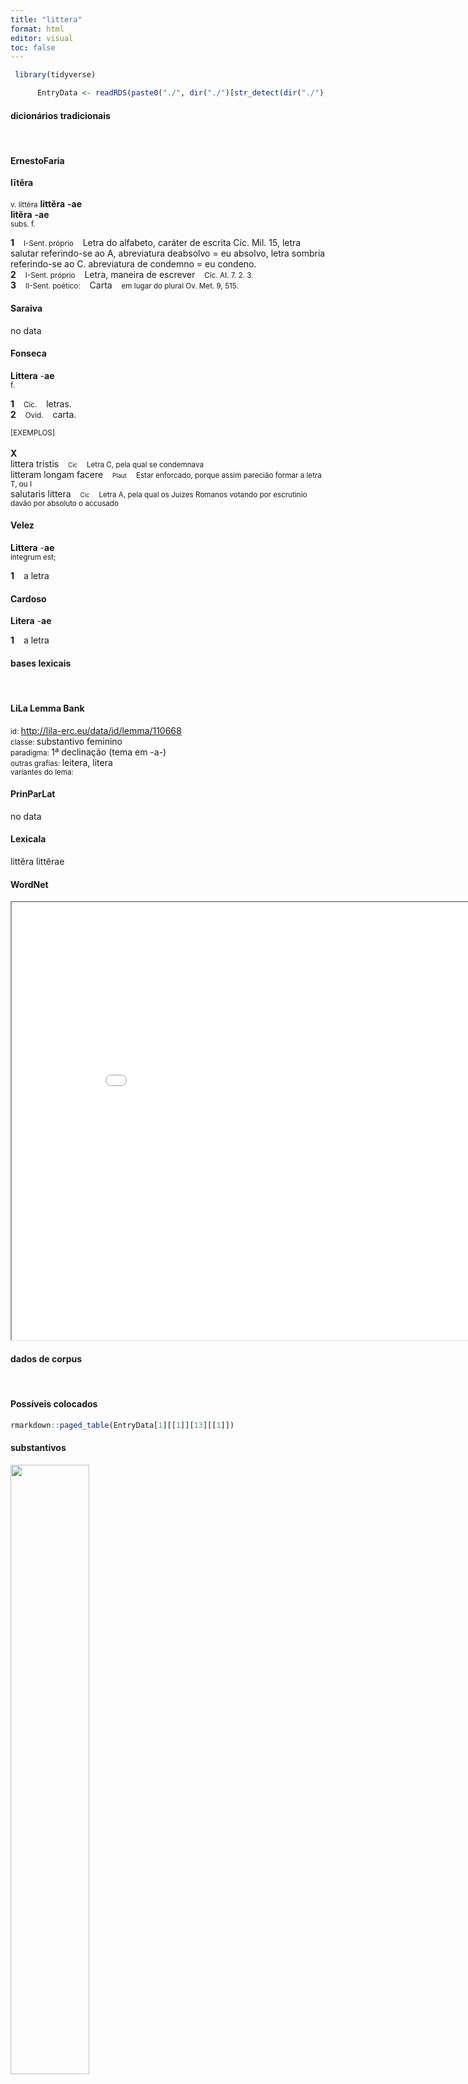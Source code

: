 ```yaml
---
title: "littera"
format: html
editor: visual
toc: false
---
```



```r
 library(tidyverse) 

      EntryData <- readRDS(paste0("./", dir("./")[str_detect(dir("./"), "_xx108-105-116-116-101-114-97xx_.rds")]))

```


#### dicionários tradicionais

&emsp;




::: panel-tabset

#### ErnestoFaria

<b>lītĕra</b> <br> <small></small> <br> <small>v. littèra</small> 
 <b>littĕra</b> <b>-ae</b> <br> <b>litĕra</b> <b>-ae</b> <br> <small>subs. f.</small> <br> <small></small>   <p> <b>1</b> &ensp; <small>I-Sent. próprio</small> &ensp; Letra do alfabeto, caráter de escrita Cíc. Mil. 15, letra salutar referindo-se ao A, abreviatura deabsolvo = eu absolvo, letra sombria referindo-se ao C. abreviatura de condemno = eu condeno. &ensp; <small></small> <br> <b>2</b> &ensp; <small>I-Sent. próprio</small> &ensp; Letra, maneira de escrever &ensp; <small>Cíc. AI. 7. 2. 3.</small> <br> <b>3</b> &ensp; <small>II-Sent. poético:</small> &ensp; Carta &ensp; <small>em lugar do plural Ov. Met. 9, 515.</small> </p>




#### Saraiva

no data




#### Fonseca

<b>Littera</b> -<b>ae</b> <br> <small>f.</small>   <p> <b>1</b> &ensp; <small>Cic.</small> &ensp; letras. <br> <b>2</b> &ensp; <small>Ovid.</small> &ensp; carta. </p>   <p><small>[EXEMPLOS]</small><br> <br><b>X</b><br>littera tristis &ensp; <small><small>Cic</small></small> &ensp; <small>Letra C, pela qual se condemnava</small> <br> litteram longam facere &ensp; <small><small>Plaut</small></small> &ensp; <small>Estar enforcado, porque assim parecião formar a letra T, ou I</small> <br> salutaris littera &ensp; <small><small>Cic</small></small> &ensp; <small>Letra A, pela qual os Juizes Romanos votando por escrutinio davão por absoluto o accusado</small> </p>




#### Velez

<b>Littera</b> -<b>ae</b> <br> <small>integrum est;</small>   <p> <b>1</b> &ensp; a letra </p>




#### Cardoso

<b>Litera</b> -<b>ae</b>   <p> <b>1</b> &ensp; a letra </p>


:::



#### bases lexicais

&emsp;






::: panel-tabset

#### LiLa Lemma Bank

<small> id: </small> <a href=' http://lila-erc.eu/data/id/lemma/110668 ' target="_blank"> http://lila-erc.eu/data/id/lemma/110668 </a> <br>
<small> classe: </small> substantivo feminino   <br>
<small> paradigma: </small> 1ª declinação (tema em -a-) <br>
<small> outras grafias: </small> leitera, litera <br>
<small> variantes do lema: </small>  <br>





#### PrinParLat

no data




#### Lexicala

littĕra 
 littĕrae




#### WordNet

<iframe width='900' height='700' src='Media/Tree__xx108-105-116-116-101-114-97xx__sem_type_lexemes_pt.html'>

</iframe>


:::



#### dados de corpus

&emsp;




::: panel-tabset

#### Possíveis colocados

```r

rmarkdown::paged_table(EntryData[1][[1]][13][[1]])

```


#### substantivos

![](./Media/wordcloud__xx108-105-116-116-101-114-97xx__BY_collocate_scoreSUBST.webp){width=50% fig-alt='This chart plots collocate by scoreSUBST, for the headword littera here are all the values plotted: collocate: tuus; scoreSUBST: 0. collocate: do; scoreSUBST: 0. collocate: graecus; scoreSUBST: 0. collocate: proximus; scoreSUBST: 0. collocate: scribo; scoreSUBST: 0. collocate: reddo; scoreSUBST: 0. collocate: monumentum; scoreSUBST: 2. collocate: affero; scoreSUBST: 0. collocate: exspecto; scoreSUBST: 0. collocate: per; scoreSUBST: 0. collocate: recito; scoreSUBST: 0. collocate: mitto; scoreSUBST: 0. collocate: accipio; scoreSUBST: 0. collocate: frater; scoreSUBST: 2. collocate: quintus; scoreSUBST: 2. collocate: numquam; scoreSUBST: 0. collocate: ex; scoreSUBST: 0. collocate: meus; scoreSUBST: 0'}




#### adjetivos

![](./Media/wordcloud__xx108-105-116-116-101-114-97xx__BY_collocate_scoreADJ.webp){width=50% fig-alt='This chart plots collocate by scoreADJ, for the headword littera here are all the values plotted: collocate: tuus; scoreADJ: 0. collocate: do; scoreADJ: 0. collocate: graecus; scoreADJ: 3. collocate: proximus; scoreADJ: 3. collocate: scribo; scoreADJ: 0. collocate: reddo; scoreADJ: 0. collocate: monumentum; scoreADJ: 0. collocate: affero; scoreADJ: 0. collocate: exspecto; scoreADJ: 0. collocate: per; scoreADJ: 0. collocate: recito; scoreADJ: 0. collocate: mitto; scoreADJ: 0. collocate: accipio; scoreADJ: 0. collocate: frater; scoreADJ: 0. collocate: quintus; scoreADJ: 0. collocate: numquam; scoreADJ: 0. collocate: ex; scoreADJ: 0. collocate: meus; scoreADJ: 0'}




#### verbos

![](./Media/wordcloud__xx108-105-116-116-101-114-97xx__BY_collocate_scoreVERBO.webp){width=50% fig-alt='This chart plots collocate by scoreVERBO, for the headword littera here are all the values plotted: collocate: tuus; scoreVERBO: 0. collocate: do; scoreVERBO: 3. collocate: graecus; scoreVERBO: 0. collocate: proximus; scoreVERBO: 0. collocate: scribo; scoreVERBO: 2. collocate: reddo; scoreVERBO: 2. collocate: monumentum; scoreVERBO: 0. collocate: affero; scoreVERBO: 2. collocate: exspecto; scoreVERBO: 2. collocate: per; scoreVERBO: 0. collocate: recito; scoreVERBO: 2. collocate: mitto; scoreVERBO: 2. collocate: accipio; scoreVERBO: 2. collocate: frater; scoreVERBO: 0. collocate: quintus; scoreVERBO: 0. collocate: numquam; scoreVERBO: 0. collocate: ex; scoreVERBO: 0. collocate: meus; scoreVERBO: 0'}




#### advérbios

![](./Media/wordcloud__xx108-105-116-116-101-114-97xx__BY_collocate_scoreADV.webp){width=50% fig-alt='This chart plots collocate by scoreADV, for the headword littera here are all the values plotted: collocate: tuus; scoreADV: 0. collocate: do; scoreADV: 0. collocate: graecus; scoreADV: 0. collocate: proximus; scoreADV: 0. collocate: scribo; scoreADV: 0. collocate: reddo; scoreADV: 0. collocate: monumentum; scoreADV: 0. collocate: affero; scoreADV: 0. collocate: exspecto; scoreADV: 0. collocate: per; scoreADV: 0. collocate: recito; scoreADV: 0. collocate: mitto; scoreADV: 0. collocate: accipio; scoreADV: 0. collocate: frater; scoreADV: 0. collocate: quintus; scoreADV: 0. collocate: numquam; scoreADV: 2. collocate: ex; scoreADV: 0. collocate: meus; scoreADV: 0'}




#### preposições e conjunções

![](./Media/wordcloud__xx108-105-116-116-101-114-97xx__BY_collocate_scoreFUNC.webp){width=50% fig-alt='This chart plots collocate by scoreFUNC, for the headword littera here are all the values plotted: collocate: tuus; scoreFUNC: 0. collocate: do; scoreFUNC: 0. collocate: graecus; scoreFUNC: 0. collocate: proximus; scoreFUNC: 0. collocate: scribo; scoreFUNC: 0. collocate: reddo; scoreFUNC: 0. collocate: monumentum; scoreFUNC: 0. collocate: affero; scoreFUNC: 0. collocate: exspecto; scoreFUNC: 0. collocate: per; scoreFUNC: 20. collocate: recito; scoreFUNC: 0. collocate: mitto; scoreFUNC: 0. collocate: accipio; scoreFUNC: 0. collocate: frater; scoreFUNC: 0. collocate: quintus; scoreFUNC: 0. collocate: numquam; scoreFUNC: 0. collocate: ex; scoreFUNC: 20. collocate: meus; scoreFUNC: 0'}


:::



::: panel-tabset

#### ExemplosTraduzidos

<p> ad Octavium dedi <b>litteras</b> <br> <small> Cic.Att.2.1.12 <br> Mandei uma carta para Otávio. <small> [JDD] </small> </small> </p>
; <p> tuas <b>litteras</b> semper maxime exspecto <br> <small> Cic.Att.3.17.3 <br> Sempre espero com a maior ansiedade as tuas cartas. <small> [JDD] </small> </small> </p>
; <p> valde enim exspecto tuas <b>litteras</b> <br> <small> Cic.Att.2.5.3 <br> Pois espero muito as tuas cartas. <small> [JDD] </small> </small> </p>
; <p> nunc publice <b>litteras</b> Romam mittere parabam <br> <small> Cic.Att.5.20.7 <br> Agora estou preparando para enviar uma carta oficial a Roma. <small> [JDD, de outra edição] </small> </small> </p>
; <p> sic enim concedis mihi proximis <b>litteris</b> <br> <small> Cic.Att.5.20.1 <br> pois assim me permites em tua última carta. <small> [JDD, de outra edição] </small> </small> </p>
; <p> simul et vides quas acceperim <b>litteras</b> <br> <small> Cic.Att.5.21.4 <br> ao mesmo tempo vês a carta que recebi. <small> [JDD] </small> </small> </p>
; <p> accepi Roma sine epistula tua fasciculum <b>litterarum</b> <br> <small> Cic.Att.5.17.1 <br> Recebi de Roma um pacote de cartas sem nenhuma carta tua. <small> [JDD] </small> </small> </p>
; <p> sermonem tuum et Pompei cognovi ex tuis <b>litteris</b> <br> <small> Cic.Att.3.8.3 <br> Soube por tua carta de tua conversa com Pompeu. <small> [JDD] </small> </small> </p>
; <p> valde eius sermo de Publio cum tuis <b>litteris</b> congruebat <br> <small> Cic.Att.2.8.1 <br> A conversa dele a respeito de Públio está perfeitamente de acordo com tuas cartas. <small> [JDD] </small> </small> </p>
; <p> Numestium ex <b>litteris</b> tuis studiose scriptis libenter in amicitiam recepi <br> <small> Cic.Att.2.20.1 <br> A Numéstio, de acordo com tua carta zelosamente escrita, eu, com prazer, o recebi em amizade. <small> [JDD] </small> </small> </p>
; <p> post illas datas <b>litteras</b> secuta est summa contentio de domo <br> <small> Cic.Att.4.2.2 <br> Depois de dada aquela carta seguiu-se uma enorme discussão sobre a minha casa. <small> [JDD] </small> </small> </p>
; <p> ex Quinti fratris <b>litteris</b> suspicor iam eum esse in Britannia <br> <small> Cic.Att.4.15.10 <br> Por uma carta de meu irmão Quinto, suspeito que ele já esteja na Britânia. <small> [JDD] </small> </small> </p>
; <p> reliquum est ut et accipiantur et remittantur postulata per <b>litteras</b> <br> <small> Cic.Phil.12.28.4 <br> Resta que as exigências sejam recebidas e enviadas por meio de cartas. <small> [JDD] </small> </small> </p>
; <p> me tuae <b>litterae</b> numquam in tantam spem adduxerunt quantam aliorum <br> <small> Cic.Att.3.19.2 <br> Tuas cartas nunca me levaram a tanta esperança como a dos outros. <small> [JDD] </small> </small> </p>
; <p> o clementiam admirabilem atque omnium laude praedicatione <b>litteris</b> monumentisque decorandam <br> <small> Cic.Lig.6 <br> Ó clemência admirável e que deve ser consagrada pelo louvor de todos, pela publicidade, pelas letras e pelos monumentos! <small> [JDD] </small> </small> </p>
; <p> ac tamen mea spes etiam tenuior semper fuit quam tuae <b>litterae</b> <br> <small> Cic.Att.3.19.2 <br> e, no entanto, a minha esperança sempre foi até mesmo mais fraca do que tuas cartas. <small> [JDD] </small> </small> </p>
; <p> ibi mihi tuae <b>litterae</b> binae redditae sunt tertio abs te die <br> <small> Cic.Att.5.3.1 <br> ali me foram entregues duas cartas tuas, enviadas por ti dois dias antes. <small> [JDD] </small> </small> </p>
; <p> cum factum tuum gratum omnibus debet esse tum uero oratio qua recitatis <b>litteris</b> usus es <br> <small> Cic.Phil.10.1.6 <br> Se o teu procedimento deve ser grato a todos, mais ainda o discurso de que, depois de lida a carta, te valeste. <small> [JDD] </small> </small> </p>
; <p> iste <b>litteras</b> ad quos solebat misit ut is anulus ad se primo quoque tempore adferretur <br> <small> Cic.Ver.2.4.58.4 <br> Esse sujeito enviou cartas aos que costumava para que lhe fosse trazido também o quanto antes aquele anel. <small> [JDD] </small> </small> </p>
; <p> neque fas esse existimant ea <b>litteris</b> mandare cum in reliquis fere rebus publicis priuatisque rationibus Graecis utantur <b>litteris</b> <br> <small> Caes.Gal.6.14.3 <br> E avaliam que não é permitido passar essas coisas para a escrita, embora usem de letras gregas em quase todos os demais negócios, nas contas públicas e privadas. <small> [JDD, de outra edição] </small> </small> </p>





#### Frequência por autor

![](./Media/barchart__xx108-105-116-116-101-114-97xx__lemma_BY_author_Frequencies.webp){width=50% fig-alt='This charts plots the frequency of lemma by author_Frequencies. The Cicero subcorpus registers the highest normalized frequency, with the value of 15.2 and an absolute frequency of 244. The Seneca subcorpus follows, with a normalized frequency of 0.93 and an absolute frequency of 5. the subcorpus with the least normalized frequency is Horatius with the normalized value of 0 and an absolute freqeuncy of 0. here are all the values: subcorpus: Caesar ; normalized frequency: 10 ; absolute frequency: 3.77672029609487. subcorpus: Cicero ; normalized frequency: 244 ; absolute frequency: 15.2002192818519. subcorpus: Horatius ; normalized frequency: 0 ; absolute frequency: 0. subcorpus: Ovidius ; normalized frequency: 1 ; absolute frequency: 1.71585449553878. subcorpus: Phaedrus ; normalized frequency: 0 ; absolute frequency: 0. subcorpus: Sallustius ; normalized frequency: 9 ; absolute frequency: 8.3480196642241. subcorpus: Seneca ; normalized frequency: 5 ; absolute frequency: 0.933166607566115. subcorpus: Suetonius ; normalized frequency: 1 ; absolute frequency: 11.0253583241455. subcorpus: Tacitus ; normalized frequency: 1 ; absolute frequency: 3.43288705801579. subcorpus: Vergilius ; normalized frequency: 0 ; absolute frequency: 0. subcorpus: Hieronymus ; normalized frequency: 0 ; absolute frequency: 0'}




#### Frequência por gênero

![](./Media/barchart__xx108-105-116-116-101-114-97xx__lemma_BY_genre_Frequencies.webp){width=50% fig-alt='This charts plots the frequency of lemma by genre_Frequencies. The Prosa.epistolográfica subcorpus registers the highest normalized frequency, with the value of 42.13 and an absolute frequency of 159. The Prosa.oratória subcorpus follows, with a normalized frequency of 7.58 and an absolute frequency of 79. the subcorpus with the least normalized frequency is Poesia.lírica with the normalized value of 0 and an absolute freqeuncy of 0. here are all the values: subcorpus: Prosa.histórica ; normalized frequency: 21 ; absolute frequency: 5.11210107354123. subcorpus: Prosa.filosófica ; normalized frequency: 11 ; absolute frequency: 1.81216124940281. subcorpus: Prosa.oratória ; normalized frequency: 79 ; absolute frequency: 7.58499515136386. subcorpus: Prosa.epistolográfica ; normalized frequency: 159 ; absolute frequency: 42.1314820212512. subcorpus: Poesia.lírica ; normalized frequency: 0 ; absolute frequency: 0. subcorpus: Poesia.didática ; normalized frequency: 1 ; absolute frequency: 0.848248367121893. subcorpus: Poesia.trágica ; normalized frequency: 0 ; absolute frequency: 0. subcorpus: Poesia.épica ; normalized frequency: 0 ; absolute frequency: 0. subcorpus: Prosa.ficcional ; normalized frequency: 0 ; absolute frequency: 0'}




#### Frequência por século

![](./Media/barchart__xx108-105-116-116-101-114-97xx__lemma_BY_period_Frequencies.webp){width=50% fig-alt='This charts plots the frequency of lemma by period_Frequencies. The I.a.C. subcorpus registers the highest normalized frequency, with the value of 12.24 and an absolute frequency of 263. The I.d.C. subcorpus follows, with a normalized frequency of 0.92 and an absolute frequency of 6. the subcorpus with the least normalized frequency is IV.d.C. with the normalized value of 0 and an absolute freqeuncy of 0. here are all the values: subcorpus: I.a.C. ; normalized frequency: 263 ; absolute frequency: 12.2410984407726. subcorpus: I.d.C. ; normalized frequency: 6 ; absolute frequency: 0.917852225791647. subcorpus: II.d.C. ; normalized frequency: 2 ; absolute frequency: 5.23560209424084. subcorpus: IV.d.C. ; normalized frequency: 0 ; absolute frequency: 0'}


:::

